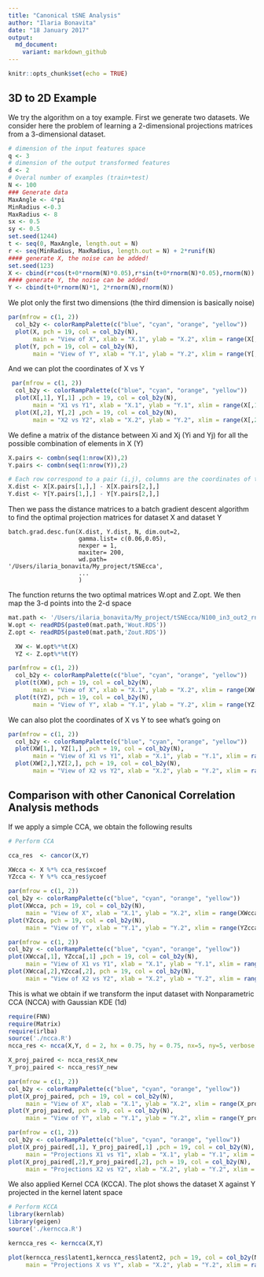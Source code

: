 ```yaml
---
title: "Canonical tSNE Analysis"
author: "Ilaria Bonavita"
date: "18 January 2017"
output:
  md_document:
    variant: markdown_github
---
```


```r
knitr::opts_chunk$set(echo = TRUE)
```

## 3D to 2D Example

We try the algorithm on a toy example.
First we generate two datasets. We consider here the problem of learning a 2-dimensional projections matrices from a 3-dimensional dataset.

```r
# dimension of the input features space
q <- 3
# dimension of the output transformed features
d <- 2
# Overal number of examples (train+test)
N <- 100
### Generate data 
MaxAngle <- 4*pi
MinRadius <-0.3
MaxRadius <- 8
sx <- 0.5
sy <- 0.5
set.seed(1244)
t <- seq(0, MaxAngle, length.out = N)
r <- seq(MinRadius, MaxRadius, length.out = N) + 2*runif(N)
#### generate X, the noise can be added!
set.seed(123)
X <- cbind(r*cos(t+0*rnorm(N)*0.05),r*sin(t+0*rnorm(N)*0.05),rnorm(N))
#### generate Y, the noise can be added!
Y <- cbind(t+0*rnorm(N)*1, 2*rnorm(N),rnorm(N))
```

We plot only the first two dimensions (the third dimension is basically noise)

```r
par(mfrow = c(1, 2))
  col_b2y <- colorRampPalette(c("blue", "cyan", "orange", "yellow"))
  plot(X, pch = 19, col = col_b2y(N), 
       main = "View of X", xlab = "X.1", ylab = "X.2", xlim = range(X[,1]*1.1), ylim = range(X[,2]*1.1))
  plot(Y, pch = 19, col = col_b2y(N), 
       main = "View of Y", xlab = "Y.1", ylab = "Y.2", xlim = range(Y[,1]*1.1), ylim = range(Y[,2]*1.3))
```

And we can plot the coordinates of X vs Y

```r
 par(mfrow = c(1, 2))
  col_b2y <- colorRampPalette(c("blue", "cyan", "orange", "yellow"))
  plot(X[,1], Y[,1] ,pch = 19, col = col_b2y(N), 
       main = "X1 vs Y1", xlab = "X.1", ylab = "Y.1", xlim = range(X[,1]*1.1), ylim = range(Y[,1]*1.1))
  plot(X[,2], Y[,2] ,pch = 19, col = col_b2y(N), 
       main = "X2 vs Y2", xlab = "X.2", ylab = "Y.2", xlim = range(X[,2]*1.1), ylim = range(Y[,2]*1.1))
```

We define a matrix of the distance between Xi and Xj (Yi and Yj) for all the possible combination of elements in X (Y)

```r
X.pairs <- combn(seq(1:nrow(X)),2)
Y.pairs <- combn(seq(1:nrow(Y)),2)

# Each row correspond to a pair (i,j), columns are the coordinates of the distance xi-xj
X.dist <- X[X.pairs[1,],] - X[X.pairs[2,],]
Y.dist <- Y[Y.pairs[1,],] - Y[Y.pairs[2,],]
```
Then we pass the distance matrices to a batch gradient descent algorithm to find the optimal projection matrices for dataset X and dataset Y

```
batch.grad.desc.fun(X.dist, Y.dist, N, dim.out=2,
                    gamma.list= c(0.06,0.05),
                    nexper = 1,
                    maxiter= 200,
                    wd.path= '/Users/ilaria_bonavita/My_project/tSNEcca',
                    ...
                    )
``` 

The function returns the two optimal matrices W.opt and Z.opt. We then map the 3-d points into the 2-d space 


```r
mat.path <- '/Users/ilaria_bonavita/My_project/tSNEcca/N100_in3_out2_rnd/exp_1gamma0.05/'
W.opt <- readRDS(paste0(mat.path,'Wout.RDS'))
Z.opt <- readRDS(paste0(mat.path,'Zout.RDS'))
```
```r
  XW <- W.opt%*%t(X)
  YZ <- Z.opt%*%t(Y)
```

```r
par(mfrow = c(1, 2))
  col_b2y <- colorRampPalette(c("blue", "cyan", "orange", "yellow"))
  plot(t(XW), pch = 19, col = col_b2y(N), 
       main = "View of X", xlab = "X.1", ylab = "X.2", xlim = range(XW[1,]*1.1), ylim = range(XW[2,]*1.1))
  plot(t(YZ), pch = 19, col = col_b2y(N), 
       main = "View of Y", xlab = "Y.1", ylab = "Y.2", xlim = range(YZ[1,]*1.1), ylim = range(YZ[2,]*1.3))

```

We can also plot the coordinates of X vs Y to see what's going on

```r
par(mfrow = c(1, 2))
  col_b2y <- colorRampPalette(c("blue", "cyan", "orange", "yellow"))
  plot(XW[1,], YZ[1,] ,pch = 19, col = col_b2y(N), 
       main = "View of X1 vs Y1", xlab = "X.1", ylab = "Y.1", xlim = range(XW[1,]*1.1), ylim = range(YZ[1,]*1.1))
  plot(XW[2,],YZ[2,], pch = 19, col = col_b2y(N), 
       main = "View of X2 vs Y2", xlab = "X.2", ylab = "Y.2", xlim = range(XW[2,]*1.1), ylim = range(YZ[2,]*1.3))
```

## Comparison with other Canonical Correlation Analysis methods

If we apply a simple CCA, we obtain the following results

```r
# Perform CCA

cca_res  <- cancor(X,Y)

XWcca <- X %*% cca_res$xcoef
YZcca <- Y %*% cca_res$ycoef

par(mfrow = c(1, 2))
col_b2y <- colorRampPalette(c("blue", "cyan", "orange", "yellow"))
plot(XWcca, pch = 19, col = col_b2y(N), 
     main = "View of X", xlab = "X.1", ylab = "X.2", xlim = range(XWcca[,1]*1.1), ylim = range(XWcca[,2]*1.1))
plot(YZcca, pch = 19, col = col_b2y(N), 
     main = "View of Y", xlab = "Y.1", ylab = "Y.2", xlim = range(YZcca[,1]*1.1), ylim = range(YZcca[,2]*1.3))

par(mfrow = c(1, 2))
col_b2y <- colorRampPalette(c("blue", "cyan", "orange", "yellow"))
plot(XWcca[,1], YZcca[,1] ,pch = 19, col = col_b2y(N), 
     main = "View of X1 vs Y1", xlab = "X.1", ylab = "Y.1", xlim = range(XWcca[,1]*1.1), ylim = range(YZcca[,1]*1.1))
plot(XWcca[,2],YZcca[,2], pch = 19, col = col_b2y(N), 
     main = "View of X2 vs Y2", xlab = "X.2", ylab = "Y.2", xlim = range(XWcca[,2]*1.1), ylim = range(YZcca[,2]*1.3))

```

This is what we obtain if we transform the input dataset with Nonparametric CCA (NCCA) with Gaussian KDE (1d)

```r

require(FNN)
require(Matrix)
require(irlba)
source('./ncca.R')
ncca_res <- ncca(X,Y, d = 2, hx = 0.75, hy = 0.75, nx=5, ny=5, verbose = F)

X_proj_paired <- ncca_res$X_new
Y_proj_paired <- ncca_res$Y_new

par(mfrow = c(1, 2))
col_b2y <- colorRampPalette(c("blue", "cyan", "orange", "yellow"))
plot(X_proj_paired, pch = 19, col = col_b2y(N), 
     main = "View of X", xlab = "X.1", ylab = "X.2", xlim = range(X_proj_paired[,1]*1.1), ylim = range(X_proj_paired[,2]*1.1))
plot(Y_proj_paired, pch = 19, col = col_b2y(N), 
     main = "View of Y", xlab = "Y.1", ylab = "Y.2", xlim = range(Y_proj_paired[,1]*1.1), ylim = range(Y_proj_paired[,2]*1.3))

par(mfrow = c(1, 2))
col_b2y <- colorRampPalette(c("blue", "cyan", "orange", "yellow"))
plot(X_proj_paired[,1], Y_proj_paired[,1] ,pch = 19, col = col_b2y(N), 
     main = "Projections X1 vs Y1", xlab = "X.1", ylab = "Y.1", xlim = range(X_proj_paired[,1]*1.1), ylim = range(Y_proj_paired[,1]*1.1))
plot(X_proj_paired[,2],Y_proj_paired[,2], pch = 19, col = col_b2y(N), 
     main = "Projections X2 vs Y2", xlab = "X.2", ylab = "Y.2", xlim = range(X_proj_paired[,2]*1.1), ylim = range(Y_proj_paired[,2]*1.3))

```

We also applied Kernel CCA (KCCA). The plot shows the dataset X against Y projected in the kernel latent space

```r
# Perform KCCA
library(kernlab)
library(geigen)
source('./kerncca.R')

kerncca_res <- kerncca(X,Y)

plot(kerncca_res$latent1,kerncca_res$latent2, pch = 19, col = col_b2y(N), 
     main = "Projections X vs Y", xlab = "X.2", ylab = "Y.2", xlim = range(kerncca_res$latent1*1.1), ylim = range(kerncca_res$latent2*1.3))

```





